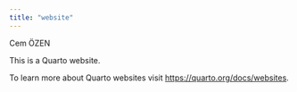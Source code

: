 ```yaml
---
title: "website"
---
```


Cem ÖZEN

This is a Quarto website.

To learn more about Quarto websites visit <https://quarto.org/docs/websites>.
